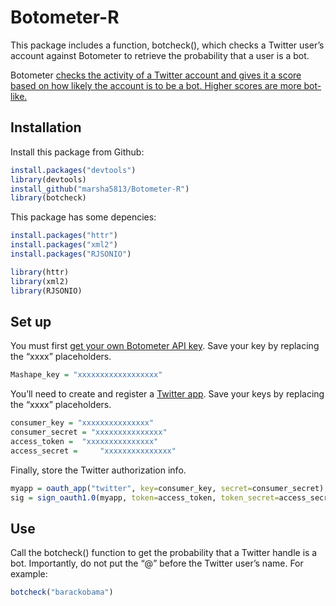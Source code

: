# Botometer-R

This package includes a function, botcheck(), which checks a Twitter user's account against Botometer to retrieve the probability that a user is a bot.

Botometer [checks the activity of a Twitter account and gives it a score based on how likely the account is to be a bot. Higher scores are more bot-like.](https://botometer.iuni.iu.edu/#!/)

## Installation

Install this package from Github:

```r
install.packages("devtools")
library(devtools)
install_github("marsha5813/Botometer-R")
library(botcheck)
```

This package has some depencies:

```r
install.packages("httr")
install.packages("xml2")
install.packages("RJSONIO")

library(httr)
library(xml2) 
library(RJSONIO)
```

## Set up 

You must first [get your own Botometer API key](https://market.mashape.com/OSoMe/botometer). Save your key by replacing the "xxxx" placeholders.

```r
Mashape_key = "xxxxxxxxxxxxxxxxxx"
```

You'll need to create and register a [Twitter app](https://apps.twitter.com/). Save your keys by replacing the "xxxx" placeholders.

```r
consumer_key = "xxxxxxxxxxxxxxx"
consumer_secret = "xxxxxxxxxxxxxxx"
access_token = 	"xxxxxxxxxxxxxxx"
access_secret = 	"xxxxxxxxxxxxxxx"
```

Finally, store the Twitter authorization info.

```r
myapp = oauth_app("twitter", key=consumer_key, secret=consumer_secret)
sig = sign_oauth1.0(myapp, token=access_token, token_secret=access_secret)
```

## Use

Call the botcheck() function to get the probability that a Twitter handle is a bot. Importantly, do not put the "@" before the Twitter user's name. For example:

```r
botcheck("barackobama")
```





